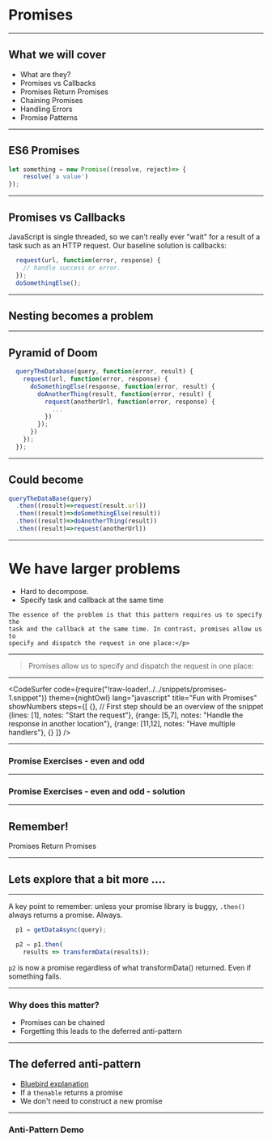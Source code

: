 
# Promises

---

## What we will cover

* What are they?
* Promises vs Callbacks 
* Promises Return Promises
* Chaining Promises
* Handling Errors
* Promise Patterns

---
## ES6 Promises


```javascript
let something = new Promise((resolve, reject)=> {
    resolve('a value')
});
```

---
## Promises vs Callbacks

JavaScript is single threaded, so we can't really ever "wait" for a result of
a task such as an HTTP request. Our baseline solution is callbacks:

```javascript
  request(url, function(error, response) {
    // handle success or error.
  });
  doSomethingElse();
```

---

## Nesting becomes a problem

---


## Pyramid of Doom 

```javascript
  queryTheDatabase(query, function(error, result) {
    request(url, function(error, response) {
      doSomethingElse(response, function(error, result) {
        doAnotherThing(result, function(error, result) {
          request(anotherUrl, function(error, response) {
            ...
          })
        });
      })
    });
  });
```

---

## Could become 

```js
queryTheDataBase(query)
  .then((result)=>request(result.url))
  .then((result)=>doSomethingElse(result))
  .then((result)=>doAnotherThing(result))
  .then((result)=>request(anotherUrl))
```
---

# We have larger problems

- Hard to decompose.
- Specify task and callback at the same time 

```notes
The essence of the problem is that this pattern requires us to specify the
task and the callback at the same time. In contrast, promises allow us to
specify and dispatch the request in one place:</p>
```

---

> Promises allow us to specify and dispatch the request in one place:

---

<CodeSurfer
  code={require("!raw-loader!../../snippets/promises-1.snippet")}
  theme={nightOwl}
  lang="javascript"
  title="Fun with Promises"
  showNumbers
  steps={[
    {}, // First step should be an overview of the snippet
    {lines: [1], notes: "Start the request"},
    {range: [5,7], notes: "Handle the response in another location"},
    {range: [11,12], notes: "Have multiple handlers"},
    {}
  ]}
/>

---


### Promise Exercises - even and odd

<ReplIt src="https://repl.it/@e_schultz/Simple-Promise-start?lite=true"/>

---


### Promise Exercises - even and odd - solution

<ReplIt src="https://repl.it/@e_schultz/Simple-Promise-Solution?lite=true"/>

---

## Remember!

<Appear>
    Promises Return Promises
</Appear>

---

## Lets explore that a bit more ....

---

A key point to remember: unless your promise library is buggy, `.then()` always returns a promise. Always.

```javascript
  p1 = getDataAsync(query);

  p2 = p1.then(
    results => transformData(results));
```

`p2` is now a promise regardless of what transformData() returned. Even if
something fails.

---

### Why does this matter?

<ul style={{listStyle: 'none'}}>
<Appear>
    <li> Promises can be chained</li>
    <li> Forgetting this leads to the deferred anti-pattern</li>
</Appear>
</ul>

---

## The deferred anti-pattern

* [Bluebird explanation](https://github.com/petkaantonov/bluebird/wiki/Promise-anti-patterns)
* If a `thenable` returns a promise
* We don't need to construct a new promise 

---


### Anti-Pattern Demo

<ReplIt src="https://repl.it/@e_schultz/Promises-deferred-anti-pattern?lite=true"/>

